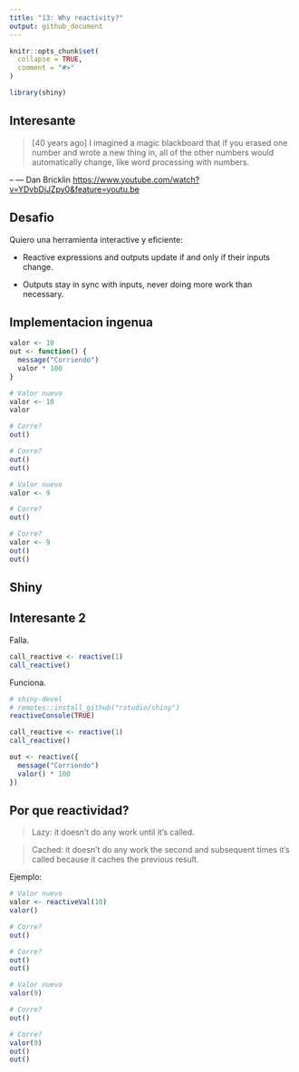 ```yaml
---
title: "13: Why reactivity?"
output: github_document
---
```


```r
knitr::opts_chunk$set(
  collapse = TRUE,
  comment = "#>"
)
```

```r
library(shiny)
```


## Interesante

> [40 years ago] I imagined a magic blackboard that if you erased one number and wrote a new thing in, all of the other numbers would automatically change, like word processing with numbers.

-- — Dan Bricklin <https://www.youtube.com/watch?v=YDvbDiJZpy0&feature=youtu.be>

## Desafio

Quiero una herramienta interactive y eficiente:

* Reactive expressions and outputs update if and only if their inputs change. 

* Outputs stay in sync with inputs, never doing more work than necessary.

## Implementacion ingenua

```r
valor <- 10
out <- function() {
  message("Corriendo") 
  valor * 100
}
```

```r
# Valor nuevo
valor <- 10
valor

# Corre?
out()

# Corre?
out()
out()

# Valor nuevo
valor <- 9

# Corre?
out()

# Corre?
valor <- 9
out()
out()
```

## Shiny

## Interesante 2

Falla.

```r
call_reactive <- reactive(1)
call_reactive()
```

Funciona.

```r
# shiny-devel
# remotes::install_github("rstudio/shiny")
reactiveConsole(TRUE)

call_reactive <- reactive(1)
call_reactive()
```

```r
out <- reactive({
  message("Corriendo")
  valor() * 100
})
```

## Por que reactividad?

> Lazy: it doesn't do any work until it's called.

> Cached: it doesn't do any work the second and subsequent times it's called because it caches the previous result.

Ejemplo:

```r
# Valor nuevo
valor <- reactiveVal(10)
valor()

# Corre?
out()

# Corre?
out()
out()

# Valor nuevo
valor(9)

# Corre?
out()

# Corre?
valor(9)
out()
out()
```

